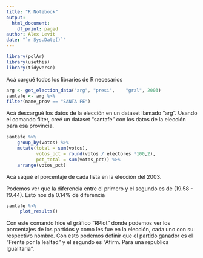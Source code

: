 ```yaml
---
title: "R Notebook"
output:
  html_document:
    df_print: paged
author: Alex Levit
date: "`r Sys.Date()`"
---
```



```r
library(polAr)
library(usethis)
library(tidyverse)
```

Acá cargué todos los libraries de R necesarios

```r
arg <- get_election_data("arg",	"presi",	"gral",	2003)
santafe <- arg %>%
filter(name_prov == "SANTA FE")
```

Acá descargué los datos de la elección en un dataset llamado "arg". Usando el comando filter, creé un dataset "santafe" con los datos de la elección para esa provincia. 

```r
santafe %>% 
    group_by(votos) %>% 
    mutate(total = sum(votos),
           votos_pct = round(votos / electores *100,2), 
           pct_total = sum(votos_pct)) %>% 
    arrange(votos_pct)

```

Acá saqué el porcentaje de cada lista en la elección del 2003. 

Podemos ver que la diferencia entre el primero y el segundo es de (19.58 - 19.44). Esto nos da 0.14% de diferencia 

```r
santafe %>% 
     plot_results()
```

Con este comando hice el gráfico "RPlot" donde podemos ver los porcentajes de los partidos y como les fue en la elección, cada uno con su respectivo nombre. Con esto podemos definir que el partido ganador es el "Frente por la lealtad" y el segundo es "Afirm. Para una republica Igualitaria". 

